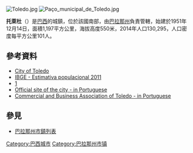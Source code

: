[[Image:Toledo.jpg|right]]
[[Image:Paço_municipal_de_Toledo.jpg|thumb]]

'''托萊杜'''（{{lang|pt|Toledo}}）是[[巴西|巴西]]的城鎮，位於該國南部，由[[巴拉那州|巴拉那州]]負責管轄，始建於1951年12月14日，面積1,197平方公里，海拔高度550米，2014年人口130,295，人口密度每平方公里101人。

{{Coord|24|42|50|S|53|44|34|W|display=title}}

==參考資料==
* [http://www.toledo.pr.gov.br// City of Toledo] {{Wayback|url=http://www.toledo.pr.gov.br// |date=20210309150007 }}
* [ftp://ftp.ibge.gov.br/Estimativas_Projecoes_Populacao/Estimativas_2012/estimativa_2012_municipios.pdf IBGE - Estimativa populacional 2011] {{Wayback|url=ftp://ftp.ibge.gov.br/Estimativas_Projecoes_Populacao/Estimativas_2012/estimativa_2012_municipios.pdf |date=20201126043730 }}
* [https://www.facebook.com/OficialToledo] {{Wayback|url=https://www.facebook.com/OficialToledo |date=20160115110050 }}
* [http://www.toledo.pr.gov.br/ Official site of the city - in Portuguese] {{Wayback|url=http://www.toledo.pr.gov.br/ |date=20070810073602 }}
* [http://www.acit.org.br/ Commercial and Business Association of Toledo - in Portuguese] {{Wayback|url=http://www.acit.org.br/ |date=20210319183234 }}

== 參見 ==
{{Portal|巴西}}
* [[巴拉那州市鎮列表|巴拉那州市鎮列表]]

{{Brazil-geo-stub}}
{{巴拉那州市鎮}}
[[Category:巴西城市|Category:巴西城市]]
[[Category:巴拉那州市镇|Category:巴拉那州市镇]]